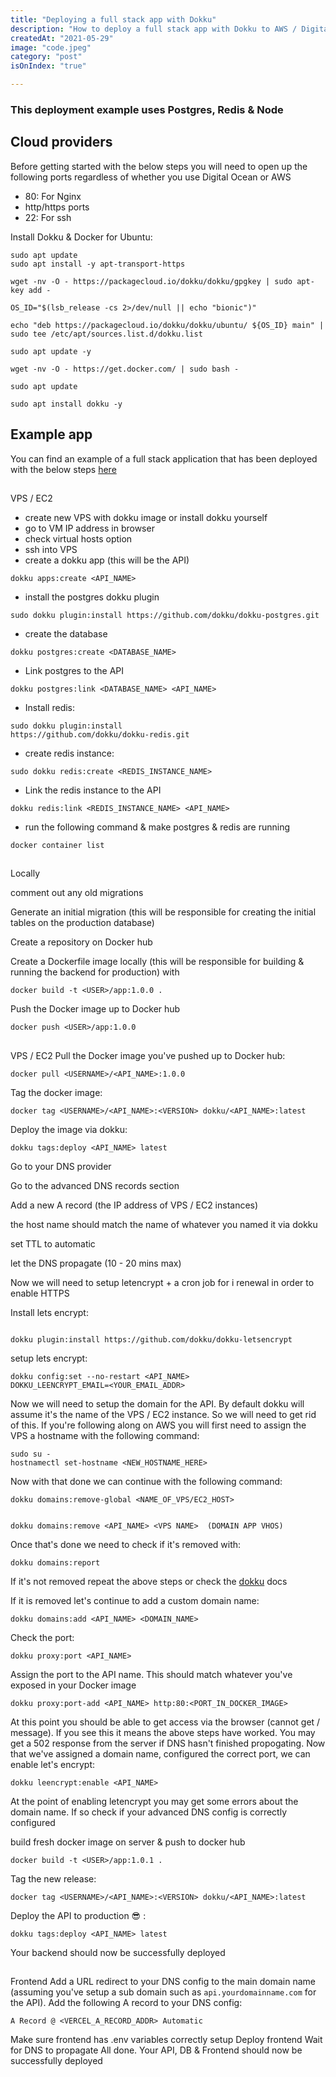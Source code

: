 ```yaml
---
title: "Deploying a full stack app with Dokku"
description: "How to deploy a full stack app with Dokku to AWS / Digital Ocean. Cost effective deployment for Node, PostgresQL & Redis"
createdAt: "2021-05-29"
image: "code.jpeg"
category: "post"
isOnIndex: "true"

---
```



### This deployment example uses Postgres, Redis & Node 


## Cloud providers

Before getting started with the below steps you will need to open up the following ports regardless of whether you use Digital Ocean or AWS

* 80: For Nginx 
* http/https ports
* 22: For ssh 

 Install Dokku & Docker for Ubuntu: 

```
sudo apt update
sudo apt install -y apt-transport-https

wget -nv -O - https://packagecloud.io/dokku/dokku/gpgkey | sudo apt-key add -

OS_ID="$(lsb_release -cs 2>/dev/null || echo "bionic")"

echo "deb https://packagecloud.io/dokku/dokku/ubuntu/ ${OS_ID} main" | sudo tee /etc/apt/sources.list.d/dokku.list

sudo apt update -y 

wget -nv -O - https://get.docker.com/ | sudo bash -

sudo apt update

sudo apt install dokku -y
```

##

## Example app 

You can find an example of a full stack application that has been deployed with the below steps <a href="https://github.com/luke-h1/tmtodos.me" target="_blank" referrer="no referrer">here</a>  


##

VPS / EC2
- create new VPS with dokku image or install dokku yourself 
- go to VM IP address in browser
- check virtual hosts option
- ssh into VPS
- create a dokku app (this will be the API)
````
dokku apps:create <API_NAME>
```` 
- install the postgres dokku plugin 

``` 
sudo dokku plugin:install https://github.com/dokku/dokku-postgres.git 
```

- create the database 

```
dokku postgres:create <DATABASE_NAME>
```
- Link postgres to the API 

```
dokku postgres:link <DATABASE_NAME> <API_NAME>
```

- Install redis: 
```
sudo dokku plugin:install 
https://github.com/dokku/dokku-redis.git
```

- create redis instance: 

```
sudo dokku redis:create <REDIS_INSTANCE_NAME>
```

- Link the redis instance to the API 

```
dokku redis:link <REDIS_INSTANCE_NAME> <API_NAME>
```

- run the following command & make postgres & redis are running
``` 
docker container list
``` 


##

Locally 

 comment out any old migrations 

 Generate an initial migration (this will be responsible for creating the initial tables on the production database)  

 Create a repository on Docker hub 

 Create a Dockerfile image locally (this will be responsible for building & running the backend for production) with 

```
docker build -t <USER>/app:1.0.0 . 
```

 Push the Docker image up to Docker hub 
```
docker push <USER>/app:1.0.0
```
##

VPS / EC2 
 Pull the Docker image you've pushed up to Docker hub: 


```
docker pull <USERNAME>/<API_NAME>:1.0.0
```


 Tag the docker image: 

```
docker tag <USERNAME>/<API_NAME>:<VERSION> dokku/<API_NAME>:latest
```
 Deploy the image via dokku: 
```
dokku tags:deploy <API_NAME> latest
```

 Go to your DNS provider

 Go to the advanced DNS records section 

 Add a new A record (the IP address of VPS / EC2 instances)

 the host name should match the name of whatever you named it via dokku 

 set TTL to automatic 

 let the DNS propagate (10 - 20 mins max)

 Now we will need to setup letencrypt + a cron job for i renewal in order to enable HTTPS

 Install lets encrypt: 
``` 

dokku plugin:install https://github.com/dokku/dokku-letsencrypt
```

 setup lets encrypt: 
```
dokku config:set --no-restart <API_NAME> 
DOKKU_LEENCRYPT_EMAIL=<YOUR_EMAIL_ADDR>
```

 Now we will need to setup the domain for the API. By default dokku will assume it's the name of the VPS / EC2 instance. So we will need to get rid of this. If you're following along on AWS you will first need to assign the VPS a hostname with the following command: 
``` 
sudo su - 
hostnamectl set-hostname <NEW_HOSTNAME_HERE>
```

 Now with that done we can continue with the following command: 


``` 
dokku domains:remove-global <NAME_OF_VPS/EC2_HOST>
```

``` 

dokku domains:remove <API_NAME> <VPS NAME>  (DOMAIN APP VHOS)
```

 Once that's done we need to check if it's removed with: 
``` 
dokku domains:report
```
 If it's not removed repeat the above steps or check the <a href="https://dokku.com/docs/getting-started/installation/">dokku</a> docs 

 If it is removed let's continue to add a custom domain name:

```
dokku domains:add <API_NAME> <DOMAIN_NAME>
```
 Check the port: 

```
dokku proxy:port <API_NAME>
```

 Assign the port to the API name. This should match whatever you've exposed in your Docker image

``` 
dokku proxy:port-add <API_NAME> http:80:<PORT_IN_DOCKER_IMAGE>
```

 At this point you should be able to get access via the browser (cannot get / message). If you see this it means the above steps have worked. You may get a 502 response from the server if DNS hasn't finished propogating.
 Now that we've assigned a domain name, configured the correct port, we can enable let's encrypt:

```
dokku leencrypt:enable <API_NAME>
```
 At the point of enabling letencrypt you may get some errors about the domain name. If so check if your advanced DNS config is correctly configured

 build fresh docker image on server & push to docker hub

```
docker build -t <USER>/app:1.0.1 .

```

 Tag the new release: 

``` 
docker tag <USERNAME>/<API_NAME>:<VERSION> dokku/<API_NAME>:latest
```

 Deploy the API to production 😎 : 

``` 
dokku tags:deploy <API_NAME> latest
```

 Your backend should now be successfully deployed

##

Frontend
 Add a URL redirect to your DNS config to the main domain name (assuming you've setup a sub domain such as `api.yourdomainname.com` for the API).
 Add the following A record to your DNS config: 
``` 
A Record @ <VERCEL_A_RECORD_ADDR> Automatic
```
Make sure frontend has .env variables correctly setup 
Deploy frontend 
Wait for DNS to propagate 
All done. Your API, DB & Frontend should now be successfully deployed